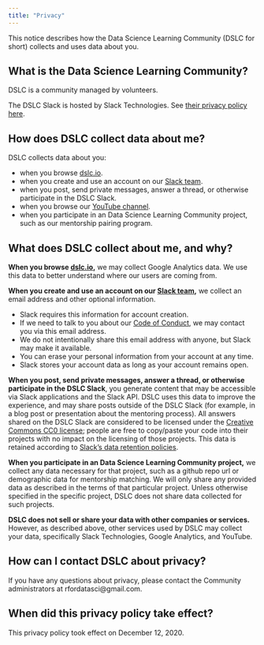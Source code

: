 ```yaml
---
title: "Privacy"
---
```


This notice describes how the Data Science Learning Community (DSLC for short) collects and uses data about you.

## What is the Data Science Learning Community?

DSLC is a community managed by volunteers.

The DSLC Slack is hosted by Slack Technologies. See [their privacy policy here](https://slack.com/legal).

## How does DSLC collect data about me?

DSLC collects data about you:

* when you browse [dslc.io](https://dslc.io/).
* when you create and use an account on our [Slack team](http://r4ds.io/join).
* when you post, send private messages, answer a thread, or otherwise participate in the DSLC Slack.
* when you browse our [YouTube channel](https://www.youtube.com/R4DSOnlineLearningCommunity).
* when you participate in an Data Science Learning Community project, such as our mentorship pairing program.

## What does DSLC collect about me, and why?

**When you browse [dslc.io](https://dslc.io/),** we may collect Google Analytics data. We use this data to better understand where our users are coming from.

**When you create and use an account on our [Slack team](http://r4ds.io/join),** we collect an email address and other optional information. 

* Slack requires this information for account creation. 
* If we need to talk to you about our [Code of Conduct](conduct.html), we may contact you via this email address. 
* We do not intentionally share this email address with anyone, but Slack may make it available.
* You can erase your personal information from your account at any time.
* Slack stores your account data as long as your account remains open.

**When you post, send private messages, answer a thread, or otherwise participate in the DSLC Slack**, you generate content that may be accessible via Slack applications and the Slack API. DSLC uses this data to improve the experience, and may share posts outside of the DSLC Slack (for example, in a blog post or presentation about the mentoring process). All answers shared on the DSLC Slack are considered to be licensed under the [Creative Commons CC0 license](https://creativecommons.org/share-your-work/public-domain/cc0/); people are free to copy/paste your code into their projects with no impact on the licensing of those projects. This data is retained according to [Slack's data retention policies](https://slack.com/trust/privacy/privacy-policy#retention).

**When you participate in an Data Science Learning Community project,** we collect any data necessary for that project, such as a github repo url or demographic data for mentorship matching. We will only share any provided data as described in the terms of that particular project. Unless otherwise specified in the specific project, DSLC does not share data collected for such projects.

**DSLC does not sell or share your data with other companies or services.** However, as described above, other services used by DSLC may collect your data, specifically Slack Technologies, Google Analytics, and YouTube.

## How can I contact DSLC about privacy?

If you have any questions about privacy, please contact the Community administrators at rfordatasci@gmail.com.

## When did this privacy policy take effect?

This privacy policy took effect on December 12, 2020.
